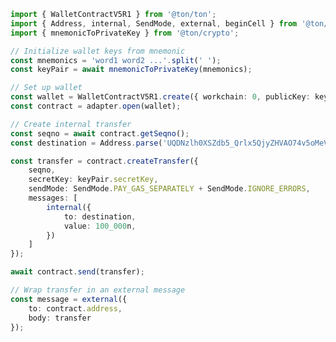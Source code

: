 ```typescript
import { WalletContractV5R1 } from '@ton/ton';
import { Address, internal, SendMode, external, beginCell } from '@ton/core';
import { mnemonicToPrivateKey } from '@ton/crypto';

// Initialize wallet keys from mnemonic
const mnemonics = 'word1 word2 ...'.split(' ');
const keyPair = await mnemonicToPrivateKey(mnemonics);

// Set up wallet
const wallet = WalletContractV5R1.create({ workchain: 0, publicKey: keyPair.publicKey });
const contract = adapter.open(wallet);

// Create internal transfer
const seqno = await contract.getSeqno();
const destination = Address.parse('UQDNzlh0XSZdb5_Qrlx5QjyZHVAO74v5oMeVVrtF_5Vt1rIt');

const transfer = contract.createTransfer({
    seqno,
    secretKey: keyPair.secretKey,
    sendMode: SendMode.PAY_GAS_SEPARATELY + SendMode.IGNORE_ERRORS,
    messages: [
        internal({
            to: destination,
            value: 100_000n,
        })
    ]
});

await contract.send(transfer);

// Wrap transfer in an external message
const message = external({
    to: contract.address,
    body: transfer
});
```
